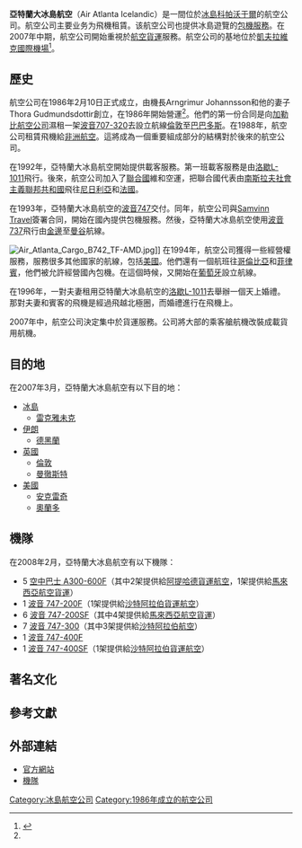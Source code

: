 {{Airline infobox |
airline= 亞特蘭大冰島航空 <br> Air Atlanta Icelandic |
logo=Air Atlanta Icelandic Logo.svg|
logo_size=250px|
IATA=CC|
ICAO=ABD|
callsign=ATLANTA|
founded=1986年|
hubs= |
focus_cities= |
fleet_size=21|
destinations= 6|
frequent_flyer= |
lounge= |
alliance= |
headquarters= [[冰島|冰島]][[雷克雅未克|雷克雅未克]]|
key_people=Hannes Hilmarsson（[[首席执行官|首席执行官]]）|
website={{URL|http://www.atlanta.is/}}
}}
'''亞特蘭大冰島航空'''（Air Atlanta Icelandic）是一間位於[[冰島|冰島]][[科帕沃于爾|科帕沃于爾]]的航空公司。航空公司主要业务为飛機租賃。该航空公司也提供冰島遊覽的[[包機服務|包機服務]]。在2007年中期，航空公司開始重視於[[航空貨運|航空貨運]]服務。航空公司的基地位於[[凱夫拉維克國際機場|凱夫拉維克國際機場]]<ref name="FI">{{cite news | title= 目錄:世界航空公司| work= [[國際飛行|國際飛行]] | page= 52 | date= 2007-03-27}}</ref>。

==歷史==
航空公司在1986年2月10日正式成立，由機長Arngrimur Johannsson和他的妻子Thora Gudmundsdottir創立，在1986年開始營運<ref name="FI"/>。他們的第一份合同是向[[加勒比航空公司|加勒比航空公司]]濕租一架[[波音707|波音707-320]]去設立航線[[倫敦|倫敦]]至[[巴巴多斯|巴巴多斯]]。在1988年，航空公司租賃飛機給[[非洲航空_(科特迪瓦)|非洲航空]]。這將成為一個重要組成部分的結構對於後來的航空公司。

在1992年，亞特蘭大冰島航空開始提供載客服務。第一班載客服務是由[[洛歇L-1011|洛歇L-1011]]飛行。後來，航空公司加入了[[聯合國|聯合國]]維和空運，把聯合國代表由[[南斯拉夫社會主義聯邦共和國|南斯拉夫社會主義聯邦共和國]]飛往[[尼日利亞|尼日利亞]]和[[法國|法國]]。
 
在1993年，亞特蘭大冰島航空的[[波音747|波音747]]交付。同年，航空公司與[[Samvinn_Travel|Samvinn Travel]]簽署合同，開始在國內提供包機服務。然後，亞特蘭大冰島航空使用[[波音737|波音737]]飛行由[[金邊|金邊]]至[[曼谷|曼谷]]航線。

[[Image:Air_Atlanta_Cargo_B742_TF-AMD.jpg|thumb]]]]
在1994年，航空公司獲得一些經營權服務，服務很多其他國家的航線，包括[[美國|美國]]。他們還有一個航班往[[哥倫比亞|哥倫比亞]]和[[菲律賓|菲律賓]]，他們被允許經營國內包機。在這個時候，又開始在[[葡萄牙|葡萄牙]]設立航線。

在1996年，一對夫妻租用亞特蘭大冰島航空的[[洛歇L-1011|洛歇L-1011]]去舉辦一個天上婚禮。那對夫妻和賓客的飛機是經過飛越北極圈，而婚禮進行在飛機上。

2007年中，航空公司決定集中於貨運服務。公司將大部的乘客艙航機改裝成載貨用航機。

==目的地==
在2007年3月，亞特蘭大冰島航空有以下目的地：
*[[冰島|冰島]]
**[[雷克雅未克|雷克雅未克]]
*[[伊朗|伊朗]]
**[[德黑蘭|德黑蘭]]
*[[英國|英國]]
**[[倫敦|倫敦]]
**[[曼徹斯特|曼徹斯特]]
*[[美國|美國]]
**[[安克雷奇|安克雷奇]]
**[[奧蘭多_(佛羅里達州)|奧蘭多]]

==機隊==
在2008年2月，亞特蘭大冰島航空有以下機隊：
*5 [[空中巴士A300|空中巴士 A300-600F]]（其中2架提供給[[阿提哈德航空|阿提哈德貨運航空]]，1架提供給[[馬來西亞航空貨運|馬來西亞航空貨運]]）
*1 [[波音747|波音 747-200F]]（1架提供給[[沙特阿拉伯航空|沙特阿拉伯貨運航空]]）
*6 [[波音747|波音 747-200SF]]（其中4架提供給[[馬來西亞航空貨運|馬來西亞航空貨運]]）
*7 [[波音747|波音 747-300]]（其中3架提供給[[沙特阿拉伯航空|沙特阿拉伯航空]]）
*1 [[波音747|波音 747-400F]]
*1 [[波音747|波音 747-400SF]]（1架提供給[[沙特阿拉伯航空|沙特阿拉伯貨運航空]]）
==著名文化==
==參考文獻==
{{reflist|2}}
==外部連結==
*[http://www.atlanta.is/ 官方網站]{{Wayback|url=http://www.atlanta.is/ |date=20061004053216 }}
*[https://web.archive.org/web/20120217103621/http://www.ch-aviation.ch/aircraft.php?search=set&airline=CC&al_op=1 機隊]

[[Category:冰島航空公司|Category:冰島航空公司]]
[[Category:1986年成立的航空公司|Category:1986年成立的航空公司]]